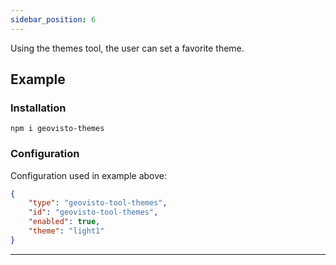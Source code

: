 ```yaml
---
sidebar_position: 6
---
```




Using the themes tool, the user can set a favorite theme.

## Example

<Themes />

### Installation

```
npm i geovisto-themes
```

### Configuration

Configuration used in example above:

```json
{
    "type": "geovisto-tool-themes",
    "id": "geovisto-tool-themes",
    "enabled": true,
    "theme": "light1"
}
```

---


